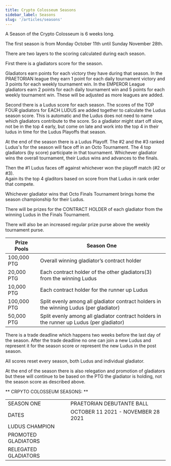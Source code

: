 ```yaml
---
title: Crypto Colosseum Seasons
sidebar_label: Seasons
slug: '/articles/seasons'
---
```


A Season of the Crypto Colosseum is 6 weeks long.

The first season is from Monday October 11th until Sunday November 28th.

There are two layers to the scoring calculated during each season.

First there is a gladiators score for the season.

Gladiators earn points for each victory they have during that season.
In the PRAETORIAN league they earn 1 point for each daily tournament victory and 3 points for each weekly tournament win.
In the EMPEROR League gladiators earn 2 points for each daily tournament win and 5 points for each weekly tournament win.
These will be adjusted as more leagues are added.

Second there is a Ludus score for each season.
The scores of the TOP FOUR gladiators for EACH LUDUS are added together to calculate the Ludus season score.
This is automatic and the Ludus does not need to name which gladiators contribute to the score.
So a gladiator might start off slow, not be in the top 4 early, but come on late and work into the 
top 4 in their ludus in time for the Ludus Playoffs that season.

At the end of the season there is a Ludus Playoff.
The #2 and the #3 ranked Ludus's for the season will face off in an Octo Tournament.
The 4 top gladiators (by score) participate in that tournament.
Whichever gladiator wins the overall tournament, their Ludus wins and advances to the finals.

Then the #1 Ludus faces off against whichever won the playoff match (#2 or #3).  
Again its the top 4 gladitors based on score from that Ludus in rank order that compete.

Whichever gladiator wins that Octo Finals Tournament brings home the season championship for their Ludus.

There will be prizes for the CONTRACT HOLDER of each gladiator from the winning Ludus in the Finals Tournament.

There will also be an increased regular prize purse above the weekly tournament purse. 

| Prize Pools | Season One |
|---    |---    |
| 100,000 PTG   | Overall winning gladiator’s contract holder |
| 20,000 PTG    | Each contract holder of the other gladiators(3) from the winning Ludus |
| 10,000 PTG    | Each contract holder for the runner up Ludus |
| 100,000 PTG   | Split evenly among all gladiator contract holders in the winning Ludus (per gladiator) |
| 50,000 PTG    | Split evenly among all gladiator contract holders in the runner up Ludus (per gladiator) |

There is a trade deadline which happens two weeks before the last day of the season.
After the trade deadline no one can join a new Ludus and represent it for the season score or represent the new Ludus in the post season.

All scores reset every season, both Ludus and individual gladiator.

At the end of the season there is also relegation and promotion of gladiators but these will continue to be 
based on the PTG the gladiator is holding, not the season score as described above.

** CRPYTO COLOSSEUM SEASONS: **

|  |  |
|---    |---    |
| SEASON ONE    | PRAETORIAN DEBUTANTE BALL |
| DATES | OCTOBER 11 2021 - NOVEMBER 28 2021 |
| LUDUS CHAMPION    |   |
| PROMOTED GLADIATORS   |   |
| RELEGATED GLADIATORS  |   |
